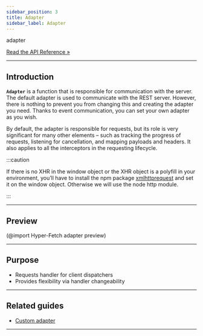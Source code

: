 ```yaml
---
sidebar_position: 3
title: Adapter
sidebar_label: Adapter
---
```


<div class="api-link">
  <div class="api-link-title">adapter</div>
  <div class="api-link-sub-title">

[Read the API Reference »](/api/Hyper-Fetch/Function/adapter.mdx)

  </div>
</div>

---

## Introduction

**`Adapter`** is a function that is responsible for communication with the server. The default adapter is used to
communicate with the REST server. However, there is nothing to prevent you from changing this and creating the adapter
you need. Thanks to event communication, you can set your own adapter as you wish.

By default, the adapter is responsible for requests, but its role is very significant for many other elements – such as
tracking the progress of requests, listening for cancellation, and mapping payloads and headers. It also applies to all
the interceptors in the requesting lifecycle.

:::caution

If there is no XHR in the window object or the XHR object is a polyfill in your environment, you’ll have to install the
npm package [xmlhttprequest](https://www.npmjs.com/package/xmlhttprequest) and set it on the window object. Otherwise we
will use the node http module.

:::

---

## Preview

(@import Hyper-Fetch adapter preview)

---

## Purpose

- Requests handler for client dispatchers
- Provides flexibility via handler changeability

---

## Related guides

- [Custom adapter](/guides/02-advanced/custom-adapter.mdx)

---
